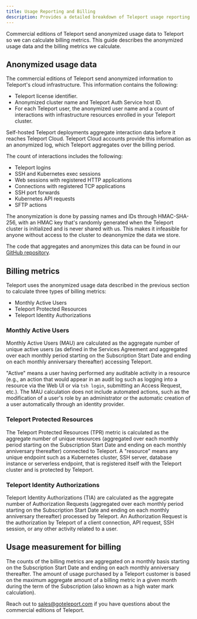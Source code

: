 ```yaml
---
title: Usage Reporting and Billing
description: Provides a detailed breakdown of Teleport usage reporting and billing.
---
```


Commercial editions of Teleport send anonymized usage data to Teleport so we can
calculate billing metrics. This guide describes the anonymized usage data and
the billing metrics we calculate.

## Anonymized usage data

The commercial editions of Teleport send anonymized information to Teleport's
cloud infrastructure. This information contains the following:

- Teleport license identifier.
- Anonymized cluster name and Teleport Auth Service host ID.
- For each Teleport user, the anonymized user name and a count of interactions
  with infrastructure resources enrolled in your Teleport cluster. 

Self-hosted Teleport deployments aggregate interaction data before it reaches
Teleport Cloud. Teleport Cloud accounts provide this information as an
anonymized log, which Teleport aggregates over the billing period.  

The count of interactions includes the following:

- Teleport logins
- SSH and Kubernetes exec sessions
- Web sessions with registered HTTP applications
- Connections with registered TCP applications
- SSH port forwards
- Kubernetes API requests
- SFTP actions

The anonymization is done by passing names and IDs through HMAC-SHA-256, with an
HMAC key that's randomly generated when the Teleport cluster is initialized and
is never shared with us. This makes it infeasible for anyone without access to
the cluster to deanonymize the data we store.

The code that aggregates and anonymizes this data can be found in our [GitHub
repository](https://github.com/gravitational/teleport/tree/master/lib/usagereporter/teleport/aggregating).

## Billing metrics

Teleport uses the anonymized usage data described in the previous section to
calculate three types of billing metrics:

- Monthly Active Users
- Teleport Protected Resources
- Teleport Identity Authorizations

### Monthly Active Users 

Monthly Active Users (MAU) are calculated as the aggregate number of unique
active users (as defined in the Services Agreement and aggregated over each
monthly period starting on the Subscription Start Date and ending on each
monthly anniversary thereafter) accessing Teleport. 

"Active" means a user having performed any auditable activity in a resource
(e.g., an action that would appear in an audit log such as logging into a
resource via the Web UI or via `tsh login`, submitting an Access Request, etc.).
The MAU calculation does not include automated actions, such as the modification
of a user's role by an administrator or the automatic creation of a user
automatically through an identity provider.

### Teleport Protected Resources

The Teleport Protected Resources (TPR) metric is calculated as the aggregate
number of unique resources (aggregated over each monthly period starting on the
Subscription Start Date and ending on each monthly anniversary thereafter)
connected to Teleport. A "resource" means any unique endpoint such as a
Kubernetes cluster, SSH server, database instance or serverless endpoint, that
is registered itself with the Teleport cluster and is protected by Teleport.

### Teleport Identity Authorizations

Teleport Identity Authorizations (TIA) are calculated as the aggregate number of
Authorization Requests (aggregated over each monthly period starting on the
Subscription Start Date and ending on each monthly anniversary thereafter)
processed by Teleport. An Authorization Request is the authorization by Teleport
of a client connection, API request, SSH session, or any other activity related
to a user.

## Usage measurement for billing

The counts of the billing metrics are aggregated on a monthly basis starting on
the Subscription Start Date and ending on each monthly anniversary thereafter.
The amount of usage purchased by a Teleport customer is based on the maximum
aggregate amount of a billing metric in a given month during the term of the
Subscription (also known as a high water mark calculation).

Reach out to sales@goteleport.com if you have questions about the
commercial editions of Teleport.
